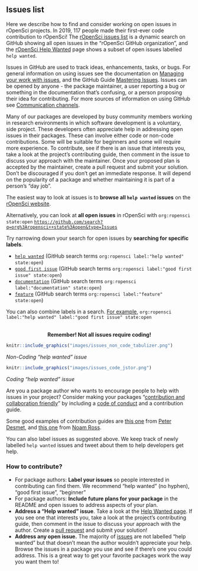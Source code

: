 ## Issues list {#issues}

Here we describe how to find and consider working on open issues in rOpenSci projects. 
In 2019, 117 people made their first-ever code contribution to rOpenSci! 
The [rOpenSci issues list](https://github.com/search?q=org%3Aropensci+state%3Aopen&type=Issues) is a dynamic search on GitHub showing all open issues in the "rOpenSci GitHub organization", 
and the [rOpenSci Help Wanted](https://ropensci.org/help-wanted/) page shows a subset of open issues labelled `help wanted`.

Issues in GitHub are used to track ideas, enhancements, tasks, or bugs.
For general information on using issues see the documentation on [Managing your work with issues](https://docs.github.com/en/github/managing-your-work-on-github/managing-your-work-with-issues), and the GitHub Guide [Mastering Issues](https://guides.github.com/features/issues/). 
Issues can be opened by anyone - the package maintainer, 
a user reporting a bug or something in the documentation that's confusing, 
or a person proposing their idea for contributing. 
For more sources of information on using GitHub see [Communication channels](#channels-github).

Many of our packages are developed by busy community members working in research environments in which software development is a voluntary, side project. 
These developers often appreciate help in addressing open issues in their packages.
These can involve either code or non-code contributions. 
Some will be suitable for beginners and some will require more experience. 
To contribute, see if there is an issue that interests you, 
take a look at the project's contributing guide, 
then comment in the issue to discuss your approach with the maintainer. 
Once your proposed plan is accepted by the maintainer, 
create a pull request and submit your solution. 
Don't be discouraged if you don't get an immediate response. 
It will depend on the popularity of a package and whether maintaining it is part of a person's "day job". 

The easiest way to look at issues is to **browse all `help wanted` issues** on 
the [rOpenSci website](https://ropensci.org/help-wanted/).

Alternatively, you can look at **all open issues** in rOpenSci with `org:ropensci state:open` [`https://github.com/search?q=org%3Aropensci++state%3Aopen&type=Issues`](https://github.com/search?q=org%3Aropensci++state%3Aopen&type=Issues)

Try narrowing down your search for open issues by **searching for specific labels**.  


*   [`help wanted`](https://github.com/search?q=org%3Aropensci+label%3A%22help+wanted%22+state%3Aopen&type=Issues) (GitHub search terms `org:ropensci label:"help wanted" state:open`)
*   [`good first issue`](https://github.com/search?q=org%3Aropensci+label%3A%22good+first+issue%22+state%3Aopen&type=Issues) (GitHub search terms `org:ropensci label:"good first issue" state:open`)
*   [`documentation`](https://github.com/search?q=org%3Aropensci+label%3A%22documentation%22+state%3Aopen&type=Issues) (GitHub search terms `org:ropensci label:"documentation" state:open`)
*   [`feature`](https://github.com/search?q=org%3Aropensci+label%3A%22feature%22+state%3Aopen&type=Issues) (GitHub search terms `org:ropensci label:"feature" state:open`)

You can also combine labels in a search. [For example](https://github.com/search?q=org%3Aropensci+label%3A%22help+wanted%22+label%3A%22good+first+issue%22+state%3Aopen&type=issues), `org:ropensci label:"help wanted" label:"good first issue" state:open`

<center>
<br>
**Remember! Not all issues require coding!**
</center>

```r
knitr::include_graphics("images/issues_non_code_tabulizer.png")
```

_Non-Coding "help wanted" issue_

```r
knitr::include_graphics("images/issues_code_jstor.png")
```

_Coding "help wanted" issue_

Are you a package author who wants to encourage people to help with issues in your project? 
Consider making your packages "[contribution and collaboration friendly](https://devguide.ropensci.org/collaboration.html#friendlyfiles)" 
by including a [code of conduct](https://devguide.ropensci.org/collaboration.html#code-of-conduct) and a contribution guide.

Some good examples of contribution guides are 
[this one](https://gist.github.com/peterdesmet/e90a1b0dc17af6c12daf6e8b2f044e7c) from [Peter Desmet](https://ropensci.org/author/peter-desmet/), 
and [this one](https://github.com/ecohealthalliance/fasterize/blob/master/CONTRIBUTING.md) from [Noam Ross](https://ropensci.org/author/noam-ross/).

You can also label issues as suggested above. 
We keep track of newly labelled `help wanted` issues and tweet about them to help
developers get help.


### How to contribute? 

*   For package authors: **Label your issues** so people interested in contributing can find them. 
    We recommend "help wanted" (no hyphen), "good first issue", "beginner"
*   For package authors: **Include future plans for your package** in the README and open issues to address aspects of your plan.
*   **Address a "Help wanted" issue**. 
    Take a look at the [Help Wanted page](https://ropensci.org/help-wanted/). 
    If you see one that interests you, take a look at the project's contributing guide, 
    then comment in the issue to discuss your approach with the author. 
    Create a [pull request](#channels-github) and submit your solution!
*   **Address any open issue.** The majority of [issues](https://github.com/search?q=org%3Aropensci+state%3Aopen&type=Issues) are not labelled "help wanted" but that doesn't mean the author wouldn't appreciate your help. 
    Browse the issues in a package you use and see if there's one you could address. 
    This is a great way to get your favorite packages work the way you want them to!

